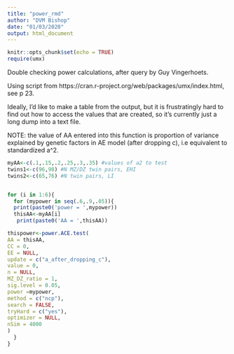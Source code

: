 ```yaml
---
title: "power_rmd"
author: "DVM Bishop"
date: "01/03/2020"
output: html_document
---
```


```r
knitr::opts_chunk$set(echo = TRUE)
require(umx)
```

Double checking power calculations, after query by Guy Vingerhoets.

Using script from https://cran.r-project.org/web/packages/umx/index.html, see p 23.

Ideally, I'd like to make a table from the output, but it is frustratingly hard to find out how to access the values that are created, so it's currently just a long dump into a text file.

NOTE: the value of AA entered into this function is proportion of variance explained by genetic factors in AE model (after dropping c), i.e equivalent to standardized a^2.

```r
myAA<-c(.1,.15,.2,.25,.3,.35) #values of a2 to test
twins1<-c(96,98) #N MZ/DZ twin pairs, EHI
twins2<-c(65,76) #N twin pairs, LI


for (i in 1:6){
  for (mypower in seq(.6,.9,.05)){
  print(paste0('power = ',mypower))
  thisAA<-myAA[i]
   print(paste0('AA = ',thisAA))

thispower<-power.ACE.test(
AA = thisAA,
CC = 0,
EE = NULL,
update = c("a_after_dropping_c"),
value = 0,
n = NULL,
MZ_DZ_ratio = 1,
sig.level = 0.05,
power =mypower,
method = c("ncp"),
search = FALSE,
tryHard = c("yes"),
optimizer = NULL,
nSim = 4000
)
  }
}

```